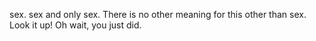 sex.  sex and only sex.  There is no other meaning for this other than sex.  Look it up!  Oh wait, you just did.
{{rfd}}